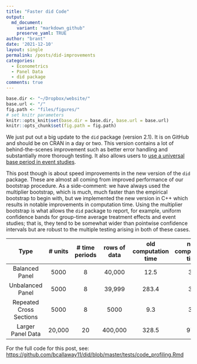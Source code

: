 ```yaml
---
title: "Faster did Code"
output:
  md_document:
    variant: "markdown_github"
    preserve_yaml: TRUE
author: "brant"
date: '2021-12-10'
layout: single
permalink: /posts/did-improvements
categories:
  - Econometrics
  - Panel Data
  - did package
comments: true
---
```



```r
base.dir <- "~/Dropbox/website/"
base.url <- "/"
fig.path <- "files/figures/"
# set knitr parameters
knitr::opts_knit$set(base.dir = base.dir, base.url = base.url)
knitr::opts_chunk$set(fig.path = fig.path) 
```

We just put out a big update to the `did` package (version 2.1).  It is on GitHub and should be on CRAN in a day or two.  This version contains a lot of behind-the-scenes improvement such as better error handling and substantially more thorough testing.  It also allows users to [use a universal base period in event studies](posts/event-study-universal-v-varying-base-period).

This post though is about speed improvements in the new version of the `did` package.  These are almost all coming from improved performance of our bootstrap procedure.  As a side-comment: we have always used the multiplier bootstrap, which is much, much faster than the empirical bootstrap to begin with, but we implemented the new version in C++ which results in notable improvements in computation time.  Using the multiplier bootstrap is what allows the `did` package to report, for example, uniform confidence bands for group-time average treatment effects and event studies; that is, they tend to be somewhat wider than pointwise confidence intervals but are robust to the multiple testing arising in both of these cases.


| Type | \# units | \# time periods | rows of data | old computation time | new computation time | percentage reduction | 
| :---: | :---: | :---:  | :---: | :---: | :---: | :---: |
| Balanced Panel | 5000 | 8 | 40,000 | 12.5 | 3.5 | 72% | 
| Unbalanced Panel | 5000 | 8 | 39,999 | 283.4 | 3.4 | 99% |
| Repeated Cross Sections | 5000 | 8 | 5000 | 9.3 | 3.4 | 63% |
| Larger Panel Data | 20,000 | 20 | 400,000 | 328.5 | 97.2 | 70% |

For the full code for this post, see: [https://github.com/bcallaway11/did/blob/master/tests/code_profiling.Rmd](https://github.com/bcallaway11/did/blob/master/tests/code_profiling.Rmd)